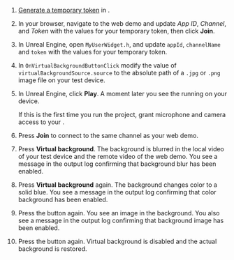
<PlatformWrapper platform='unreal'>

1. [Generate a temporary token](../get-started/manage-agora-account#generate-a-temporary-token) in <Vg k="CONSOLE" /> .

2. In your browser, navigate to the <Link target="_blank" to="{{Global.DEMO_BASIC_VIDEO_CALL_URL}}"><Vg k="COMPANY" /> web demo</Link> and update _App ID_, _Channel_, and _Token_ with the values for your temporary token, then click **Join**.

1. In Unreal Engine, open `MyUserWidget.h`, and update `appId`, `channelName` and `token` with the values for your temporary token.

1. In `OnVirtualBackgroundButtonClick` modify the value of `virtualBackgroundSource.source` to the absolute path of a `.jpg` or `.png` image file on your test device.

1. In Unreal Engine, click **Play**. A moment later you see the <Vpl k = "CLIENT" /> running on your device.

    If this is the first time you run the project, grant microphone and camera access to your <Vpl k="CLIENT" />.

1. Press **Join** to connect to the same channel as your web demo.

1. Press **Virtual background**. The background is blurred in the local video of your test device and the remote video of the web demo. You see a message in the output log confirming that background blur has been enabled.

1. Press **Virtual background** again. The background changes color to a solid blue. You see a message in the output log confirming that color background has been enabled.

1. Press the button again. You see an image in the background. You also see a message in the output log confirming that background image has been enabled.

1. Press the button again. Virtual background is disabled and the actual background is restored.

</PlatformWrapper>